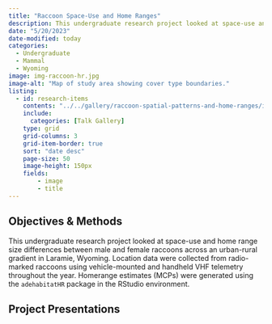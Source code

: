 ```yaml
---
title: "Raccoon Space-Use and Home Ranges"
description: This undergraduate research project looked at space-use and home range size differences between male and female raccoons across an urban-rural gradient in Laramie, Wyoming.
date: "5/20/2023"
date-modified: today
categories:
  - Undergraduate
  - Mammal
  - Wyoming
image: img-raccoon-hr.jpg
image-alt: "Map of study area showing cover type boundaries."
listing:
  - id: research-items
    contents: "../../gallery/raccoon-spatial-patterns-and-home-ranges/index.qmd"
    include:
      categories: [Talk Gallery]
    type: grid
    grid-columns: 3
    grid-item-border: true
    sort: "date desc"
    page-size: 50
    image-height: 150px
    fields:
        - image
        - title
---
```


## Objectives & Methods

This undergraduate research project looked at space-use and home range size differences between male and female raccoons across an urban-rural gradient in Laramie, Wyoming. Location data were collected from radio-marked raccoons using vehicle-mounted and handheld VHF telemetry throughout the year. Homerange estimates (MCPs) were generated using the `adehabitatHR` package in the RStudio environment.

## Project Presentations

::: {#research-items .listings-gallery}
:::